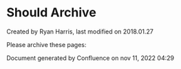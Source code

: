 
# Should Archive 

 Created by  Ryan Harris, last modified on 2018.01.27

Please archive these pages:

Document generated by Confluence on nov 11, 2022 04:29
